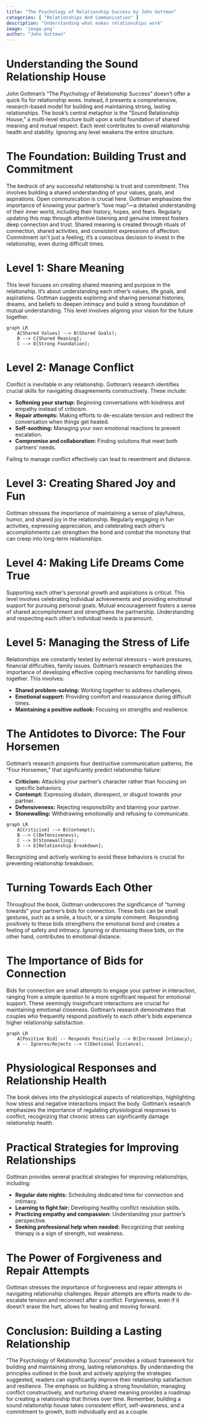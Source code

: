 ```yaml
---
title: "The Psychology of Relationship Success by John Gottman"
categories: [ "Relationships And Communication" ]
description: "Understanding what makes relationships work"
image: 'image.png'
author: "John Gottman"
---
```

# Understanding the Sound Relationship House

John Gottman's "The Psychology of Relationship Success" doesn't offer a quick fix for relationship woes. Instead, it presents a comprehensive, research-based model for building and maintaining strong, lasting relationships. The book's central metaphor is the "Sound Relationship House," a multi-level structure built upon a solid foundation of shared meaning and mutual respect.  Each level contributes to overall relationship health and stability.  Ignoring any level weakens the entire structure.


#  The Foundation: Building Trust and Commitment

The bedrock of any successful relationship is trust and commitment.  This involves building a shared understanding of your values, goals, and aspirations. Open communication is crucial here.  Gottman emphasizes the importance of knowing your partner's "love map"—a detailed understanding of their inner world, including their history, hopes, and fears.  Regularly updating this map through attentive listening and genuine interest fosters deep connection and trust.  Shared meaning is created through rituals of connection, shared activities, and consistent expressions of affection.  Commitment isn't just a feeling; it’s a conscious decision to invest in the relationship, even during difficult times.


# Level 1: Share Meaning

This level focuses on creating shared meaning and purpose in the relationship.  It’s about understanding each other's values, life goals, and aspirations.  Gottman suggests exploring and sharing personal histories, dreams, and beliefs to deepen intimacy and build a strong foundation of mutual understanding. This level involves aligning your vision for the future together.

```mermaid
graph LR
    A[Shared Values] --> B(Shared Goals);
    B --> C{Shared Meaning};
    C --> D[Strong Foundation];
```

# Level 2: Manage Conflict

Conflict is inevitable in any relationship.  Gottman's research identifies crucial skills for navigating disagreements constructively. These include:

*   **Softening your startup:** Beginning conversations with kindness and empathy instead of criticism.
*   **Repair attempts:**  Making efforts to de-escalate tension and redirect the conversation when things get heated.
*   **Self-soothing:** Managing your own emotional reactions to prevent escalation.
*   **Compromise and collaboration:** Finding solutions that meet both partners' needs.

Failing to manage conflict effectively can lead to resentment and distance.


# Level 3:  Creating Shared Joy and Fun

Gottman stresses the importance of maintaining a sense of playfulness, humor, and shared joy in the relationship.  Regularly engaging in fun activities, expressing appreciation, and celebrating each other's accomplishments can strengthen the bond and combat the monotony that can creep into long-term relationships.


# Level 4:  Making Life Dreams Come True

Supporting each other's personal growth and aspirations is critical.  This level involves celebrating individual achievements and providing emotional support for pursuing personal goals.  Mutual encouragement fosters a sense of shared accomplishment and strengthens the partnership.  Understanding and respecting each other's individual needs is paramount.


# Level 5:  Managing the Stress of Life

Relationships are constantly tested by external stressors – work pressures, financial difficulties, family issues.  Gottman's research emphasizes the importance of developing effective coping mechanisms for handling stress together. This involves:

*   **Shared problem-solving:** Working together to address challenges.
*   **Emotional support:** Providing comfort and reassurance during difficult times.
*   **Maintaining a positive outlook:** Focusing on strengths and resilience.


# The Antidotes to Divorce:  The Four Horsemen

Gottman's research pinpoints four destructive communication patterns, the "Four Horsemen," that significantly predict relationship failure:

*   **Criticism:**  Attacking your partner's character rather than focusing on specific behaviors.
*   **Contempt:**  Expressing disdain, disrespect, or disgust towards your partner.
*   **Defensiveness:**  Rejecting responsibility and blaming your partner.
*   **Stonewalling:**  Withdrawing emotionally and refusing to communicate.


```mermaid
graph LR
    A[Criticism] --> B(Contempt);
    B --> C(Defensiveness);
    C --> D(Stonewalling);
    D --> E[Relationship Breakdown];
```

Recognizing and actively working to avoid these behaviors is crucial for preventing relationship breakdown.


#  Turning Towards Each Other

Throughout the book, Gottman underscores the significance of "turning towards" your partner's bids for connection.  These bids can be small gestures, such as a smile, a touch, or a simple comment.  Responding positively to these bids strengthens the emotional bond and creates a feeling of safety and intimacy.  Ignoring or dismissing these bids, on the other hand, contributes to emotional distance.


#  The Importance of Bids for Connection

Bids for connection are small attempts to engage your partner in interaction, ranging from a simple question to a more significant request for emotional support.  These seemingly insignificant interactions are crucial for maintaining emotional closeness.  Gottman’s research demonstrates that couples who frequently respond positively to each other's bids experience higher relationship satisfaction.

```mermaid
graph LR
    A[Positive Bid] -- Responds Positively --> B(Increased Intimacy);
    A -- Ignores/Rejects --> C(Emotional Distance);
```

#  Physiological Responses and Relationship Health

The book delves into the physiological aspects of relationships, highlighting how stress and negative interactions impact the body.  Gottman's research emphasizes the importance of regulating physiological responses to conflict, recognizing that chronic stress can significantly damage relationship health.


# Practical Strategies for Improving Relationships

Gottman provides several practical strategies for improving relationships, including:

*   **Regular date nights:**  Scheduling dedicated time for connection and intimacy.
*   **Learning to fight fair:**  Developing healthy conflict resolution skills.
*   **Practicing empathy and compassion:**  Understanding your partner's perspective.
*   **Seeking professional help when needed:**  Recognizing that seeking therapy is a sign of strength, not weakness.


#  The Power of Forgiveness and Repair Attempts

Gottman stresses the importance of forgiveness and repair attempts in navigating relationship challenges.  Repair attempts are efforts made to de-escalate tension and reconnect after a conflict.  Forgiveness, even if it doesn't erase the hurt, allows for healing and moving forward.


# Conclusion: Building a Lasting Relationship

"The Psychology of Relationship Success" provides a robust framework for building and maintaining strong, lasting relationships.  By understanding the principles outlined in the book and actively applying the strategies suggested, readers can significantly improve their relationship satisfaction and resilience.  The emphasis on building a strong foundation, managing conflict constructively, and nurturing shared meaning provides a roadmap for creating a relationship that thrives over time.  Remember, building a sound relationship house takes consistent effort, self-awareness, and a commitment to growth, both individually and as a couple.

